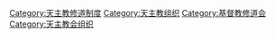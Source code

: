 {{Catmore|修会}}

[[Category:天主教修道制度|Category:天主教修道制度]]
[[Category:天主教组织|Category:天主教组织]]
[[Category:基督教修道会|Category:基督教修道会]]
[[Category:天主教会组织‎|Category:天主教会组织‎]]